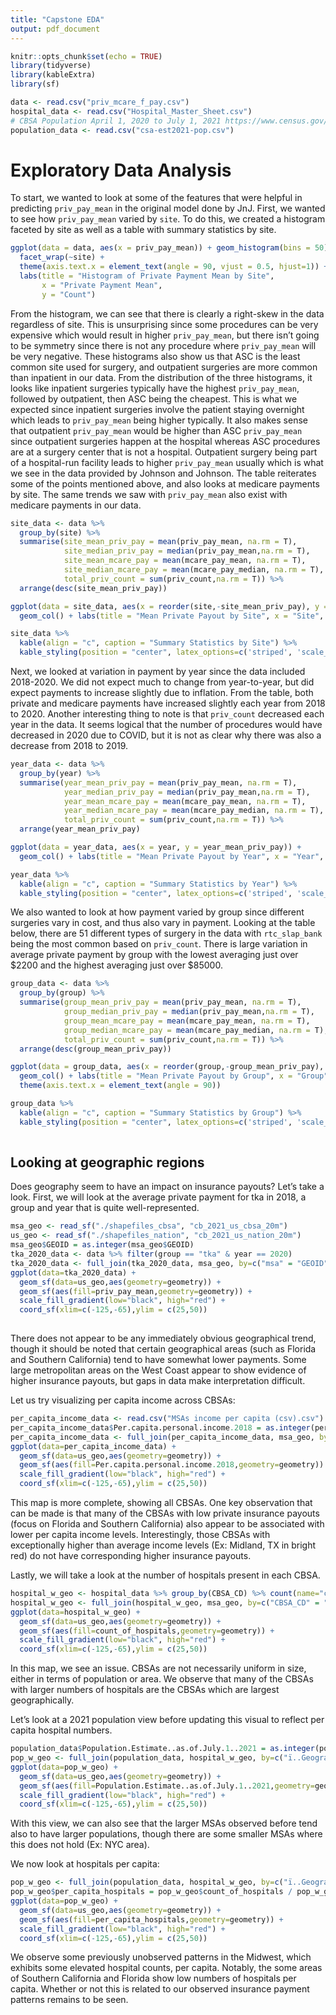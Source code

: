 ```yaml
---
title: "Capstone EDA"
output: pdf_document
---
```


```r
knitr::opts_chunk$set(echo = TRUE)
library(tidyverse)
library(kableExtra)
library(sf)
```

```r
data <- read.csv("priv_mcare_f_pay.csv")
hospital_data <- read.csv("Hospital_Master_Sheet.csv")
# CBSA Population April 1, 2020 to July 1, 2021 https://www.census.gov/data/tables/time-series/demo/popest/2020s-total-metro-and-micro-statistical-areas.html
population_data <- read.csv("csa-est2021-pop.csv")
```


# Exploratory Data Analysis 

To start, we wanted to look at some of the features that were helpful in predicting `priv_pay_mean` in the original model done by JnJ. First, we wanted to see how `priv_pay_mean` varied by `site`. To do this, we created a histogram faceted by site as well as a table with summary statistics by site. 

```r
ggplot(data = data, aes(x = priv_pay_mean)) + geom_histogram(bins = 50) +
  facet_wrap(~site) + 
  theme(axis.text.x = element_text(angle = 90, vjust = 0.5, hjust=1)) +
  labs(title = "Histogram of Private Payment Mean by Site",
       x = "Private Payment Mean",
       y = "Count")
```

From the histogram, we can see that there is clearly a right-skew in the data regardless of site. This is unsurprising since some procedures can be very expensive which would result in higher `priv_pay_mean`, but there isn't going to be symmetry since there is not any procedure where `priv_pay_mean` will be very negative. These histograms also show us that ASC is the least common site used for surgery, and outpatient surgeries are more common than inpatient in our data. From the distribution of the three histograms, it looks like inpatient surgeries typically have the highest `priv_pay_mean`, followed by outpatient, then ASC being the cheapest. This is what we expected since inpatient surgeries involve the patient staying overnight which leads to `priv_pay_mean` being higher typically. It also makes sense that outpatient `priv_pay_mean` would be higher than ASC `priv_pay_mean` since outpatient surgeries happen at the hospital whereas ASC procedures are at a surgery center that is not a hospital. Outpatient surgery being part of a hospital-run facility leads to higher `priv_pay_mean` usually which is what we see in the data provided by Johnson and Johnson. The table reiterates some of the points mentioned above, and also looks at medicare payments by site. The same trends we saw with `priv_pay_mean` also exist with medicare payments in our data. 

```r
site_data <- data %>%
  group_by(site) %>%
  summarise(site_mean_priv_pay = mean(priv_pay_mean, na.rm = T),
            site_median_priv_pay = median(priv_pay_mean,na.rm = T),
            site_mean_mcare_pay = mean(mcare_pay_mean, na.rm = T),
            site_median_mcare_pay = mean(mcare_pay_median, na.rm = T),
            total_priv_count = sum(priv_count,na.rm = T)) %>%
  arrange(desc(site_mean_priv_pay))

ggplot(data = site_data, aes(x = reorder(site,-site_mean_priv_pay), y = site_mean_priv_pay)) + 
  geom_col() + labs(title = "Mean Private Payout by Site", x = "Site", y = "Mean Private Payout ($)")

site_data %>%
  kable(align = "c", caption = "Summary Statistics by Site") %>%
  kable_styling(position = "center", latex_options=c('striped', 'scale_down'))
```

Next, we looked at variation in payment by year since the data included 2018-2020. We did not expect much to change from year-to-year, but did expect payments to increase slightly due to inflation. From the table, both private and medicare payments have increased slightly each year from 2018 to 2020. Another interesting thing to note is that `priv_count` decreased each year in the data. It seems logical that the number of procedures would have decreased in 2020 due to COVID, but it is not as clear why there was also a decrease from 2018 to 2019.


```r

year_data <- data %>%
  group_by(year) %>%
  summarise(year_mean_priv_pay = mean(priv_pay_mean, na.rm = T),
            year_median_priv_pay = median(priv_pay_mean,na.rm = T),
            year_mean_mcare_pay = mean(mcare_pay_mean, na.rm = T),
            year_median_mcare_pay = mean(mcare_pay_median, na.rm = T),
            total_priv_count = sum(priv_count,na.rm = T)) %>%
  arrange(year_mean_priv_pay)

ggplot(data = year_data, aes(x = year, y = year_mean_priv_pay)) + 
  geom_col() + labs(title = "Mean Private Payout by Year", x = "Year", y = "Mean Private Payout ($)")

year_data %>%
  kable(align = "c", caption = "Summary Statistics by Year") %>%
  kable_styling(position = "center", latex_options=c('striped', 'scale_down'))
```


We also wanted to look at how payment varied by group since different surgeries vary in cost, and thus also vary in payment. Looking at the table below, there are 51 different types of surgery in the data with `rtc_slap_bank` being the most common based on `priv_count`. There is large variation in average private payment by group with the lowest averaging just over \$2200 and the highest averaging just over \$85000.

```r

group_data <- data %>%
  group_by(group) %>%
  summarise(group_mean_priv_pay = mean(priv_pay_mean, na.rm = T),
            group_median_priv_pay = median(priv_pay_mean,na.rm = T),
            group_mean_mcare_pay = mean(mcare_pay_mean, na.rm = T),
            group_median_mcare_pay = mean(mcare_pay_median, na.rm = T),
            total_priv_count = sum(priv_count,na.rm = T)) %>%
  arrange(desc(group_mean_priv_pay))

ggplot(data = group_data, aes(x = reorder(group,-group_mean_priv_pay), y = group_mean_priv_pay)) + 
  geom_col() + labs(title = "Mean Private Payout by Group", x = "Group", y = "Mean Private Payout ($)") +
  theme(axis.text.x = element_text(angle = 90))

group_data %>%
  kable(align = "c", caption = "Summary Statistics by Group") %>%
  kable_styling(position = "center", latex_options=c('striped', 'scale_down'))
  


```

## Looking at geographic regions

Does geography seem to have an impact on insurance payouts? Let's take a look.
First, we will look at the average private payment for tka in 2018, a group and year that is quite well-represented.

```r
msa_geo <- read_sf("./shapefiles_cbsa", "cb_2021_us_cbsa_20m")
us_geo <- read_sf("./shapefiles_nation", "cb_2021_us_nation_20m")
msa_geo$GEOID = as.integer(msa_geo$GEOID)
tka_2020_data <- data %>% filter(group == "tka" & year == 2020)
tka_2020_data <- full_join(tka_2020_data, msa_geo, by=c("msa" = "GEOID"))
ggplot(data=tka_2020_data) +
  geom_sf(data=us_geo,aes(geometry=geometry)) +
  geom_sf(aes(fill=priv_pay_mean,geometry=geometry)) +
  scale_fill_gradient(low="black", high="red") +
  coord_sf(xlim=c(-125,-65),ylim = c(25,50))
  
```

There does not appear to be any immediately obvious geographical trend, though it should be noted that certain geographical areas (such as Florida and Southern California) tend to have somewhat lower payments. Some large metropolitan areas on the West Coast appear to show evidence of higher insurance payouts, but gaps in data make interpretation difficult.

Let us try visualizing per capita income across CBSAs:

```r
per_capita_income_data <- read.csv("MSAs income per capita (csv).csv")
per_capita_income_data$Per.capita.personal.income.2018 = as.integer(per_capita_income_data$Per.capita.personal.income.2018)
per_capita_income_data <- full_join(per_capita_income_data, msa_geo, by=c("ï..Metropolitan.Statistical.Area" = "NAME"))
ggplot(data=per_capita_income_data) +
  geom_sf(data=us_geo,aes(geometry=geometry)) +
  geom_sf(aes(fill=Per.capita.personal.income.2018,geometry=geometry)) +
  scale_fill_gradient(low="black", high="red") +
  coord_sf(xlim=c(-125,-65),ylim = c(25,50))
```

This map is more complete, showing all CBSAs. One key observation that can be made is that many of the CBSAs with low private insurance payouts (focus on Florida and Southern California) also appear to be associated with lower per capita income levels. Interestingly, those CBSAs with exceptionally higher than average income levels (Ex: Midland, TX in bright red) do not have corresponding higher insurance payouts.

Lastly, we will take a look at the number of hospitals present in each CBSA.

```r
hospital_w_geo <- hospital_data %>% group_by(CBSA_CD) %>% count(name="count_of_hospitals")
hospital_w_geo <- full_join(hospital_w_geo, msa_geo, by=c("CBSA_CD" = "GEOID"))
ggplot(data=hospital_w_geo) +
  geom_sf(data=us_geo,aes(geometry=geometry)) +
  geom_sf(aes(fill=count_of_hospitals,geometry=geometry)) +
  scale_fill_gradient(low="black", high="red") +
  coord_sf(xlim=c(-125,-65),ylim = c(25,50))
```

In this map, we see an issue. CBSAs are not necessarily uniform in size, either in terms of population or area. We observe that many of the CBSAs with larger numbers of hospitals are the CBSAs which are largest geographically.

Let's look at a 2021 population view before updating this visual to reflect per capita hospital numbers.

```r
population_data$Population.Estimate..as.of.July.1..2021 = as.integer(population_data$Population.Estimate..as.of.July.1..2021)
pop_w_geo <- full_join(population_data, hospital_w_geo, by=c("ï..Geographic.Area" = "NAME"))
ggplot(data=pop_w_geo) +
  geom_sf(data=us_geo,aes(geometry=geometry)) +
  geom_sf(aes(fill=Population.Estimate..as.of.July.1..2021,geometry=geometry)) +
  scale_fill_gradient(low="black", high="red") +
  coord_sf(xlim=c(-125,-65),ylim = c(25,50))
```

With this view, we can also see that the larger MSAs observed before tend also to have larger populations, though there are some smaller MSAs where this does not hold (Ex: NYC area).

We now look at hospitals per capita:

```r
pop_w_geo <- full_join(population_data, hospital_w_geo, by=c("ï..Geographic.Area" = "NAME"))
pop_w_geo$per_capita_hospitals = pop_w_geo$count_of_hospitals / pop_w_geo$Population.Estimate..as.of.July.1..2021
ggplot(data=pop_w_geo) +
  geom_sf(data=us_geo,aes(geometry=geometry)) +
  geom_sf(aes(fill=per_capita_hospitals,geometry=geometry)) +
  scale_fill_gradient(low="black", high="red") +
  coord_sf(xlim=c(-125,-65),ylim = c(25,50))
```

We observe some previously unobserved patterns in the Midwest, which exhibits some elevated hospital counts, per capita. Notably, the some areas of Southern California and Florida show low numbers of hospitals per capita. Whether or not this is related to our observed insurance payment patterns remains to be seen.